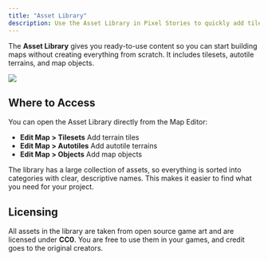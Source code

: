 ```yaml
---
title: "Asset Library"
description: Use the Asset Library in Pixel Stories to quickly add tilesets, autotiles, and objects. Browse categories of CC0 assets and start building maps right away.
---
```


The **Asset Library** gives you ready-to-use content so you can start building maps without creating everything from scratch. It includes tilesets, autotile terrains, and map objects.

![](../../../assets/docs-images/game-assets/image-1.png)

## Where to Access

You can open the Asset Library directly from the Map Editor:

- **Edit Map > Tilesets** Add terrain tiles
- **Edit Map > Autotiles** Add autotile terrains
- **Edit Map > Objects** Add map objects

The library has a large collection of assets, so everything is sorted into categories with clear, descriptive names. This makes it easier to find what you need for your project.

## Licensing

All assets in the library are taken from open source game art and are licensed under **CC0**. You are free to use them in your games, and credit goes to the original creators.
